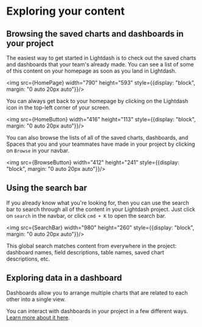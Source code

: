 
# Exploring your content

## Browsing the saved charts and dashboards in your project

The easiest way to get started in Lightdash is to check out the saved charts and dashboards that your team's already made. You can see a list of some of this content on your homepage as soon as you land in Lightdash. 

<img src={HomePage} width="790" height="593" style={{display: "block", margin: "0 auto 20px auto"}}/>

You can always get back to your homepage by clicking on the Lightdash icon in the top-left corner of your screen.

<img src={HomeButton} width="416" height="113" style={{display: "block", margin: "0 auto 20px auto"}}/>

You can also browse the lists of all of the saved charts, dashboards, and Spaces that you and your teammates have made in your project by clicking on `Browse` in your navbar. 

<img src={BrowseButton} width="412" height="241" style={{display: "block", margin: "0 auto 20px auto"}}/>

## Using the search bar

If you already know what you're looking for, then you can use the search bar to search through all of the content in your Lightdash project. Just click on `search` in the navbar, or click `cmd + K` to open the search bar.

<img src={SearchBar} width="980" height="260" style={{display: "block", margin: "0 auto 20px auto"}}/>

This global search matches content from everywhere in the project: dashboard names, field descriptions, table names, saved chart descriptions, etc.

## Exploring data in a dashboard

Dashboards allow you to arrange multiple charts that are related to each other into a single view. 

You can interact with dashboards in your project in a few different ways. [Learn more about it here](/guides/interactive-dashboards.mdx).
